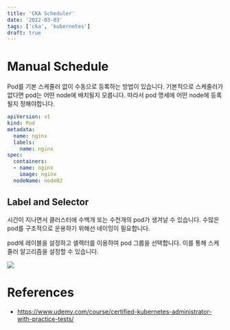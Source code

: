 ```yaml
---
title: 'CKA Scheduler'
date: '2022-03-03'
tags: ['cka', 'kubernetes']
draft: true
---
```


# Manual Schedule

Pod를 기본 스케줄러 없이 수동으로 등록하는 방법이 있습니다. 기본적으로 스케줄러가 없다면 pod는 어떤 node에 배치될지 모릅니다. 따라서 pod 명세에 어떤 node에 등록될지 정해야합니다.

```yaml:pod.yaml {11} showLineNumbers
apiVersion: v1
kind: Pod
metadata:
  name: nginx
  labels:
    name: nginx
spec:
  containers:
  - name: nginx
    image: nginx
  nodeName: node02
```

## Label and Selector

시간이 지나면서 클러스터에 수백개 또는 수천개의 pod가 생겨날 수 있습니다. 수많은 pod를 구조적으로 운용하기 위해선 네이밍이 필요합니다.

pod에 레이블을 설정하고 셀렉터를 이용하여 pod 그룹을 선택합니다. 이를 통해 스케줄러 알고리즘을 설정할 수 있습니다.

![](/static/images/blog/cka-udemy-2/1.png)

# References

- https://www.udemy.com/course/certified-kubernetes-administrator-with-practice-tests/
